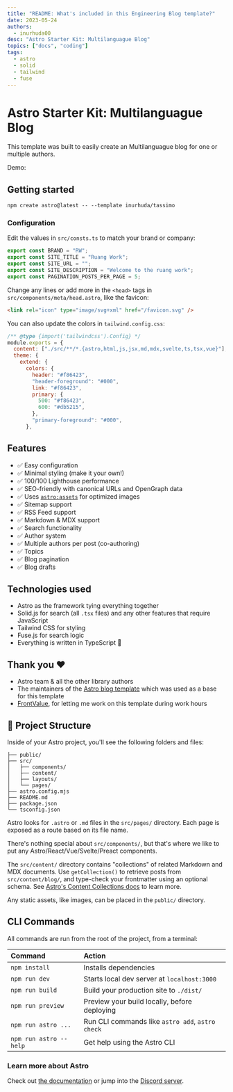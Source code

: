 ```yaml
---
title: "README: What's included in this Engineering Blog template?"
date: 2023-05-24
authors:
  - inurhuda00
desc: "Astro Starter Kit: Multilanguague Blog"
topics: ["docs", "coding"]
tags:
  - astro
  - solid
  - tailwind
  - fuse
---
```


<Ads />

# Astro Starter Kit: Multilanguague Blog

This template was built to easily create an Multilanguague blog for one or multiple authors.

Demo:

## Getting started

```
npm create astro@latest -- --template inurhuda/tassimo
```

### Configuration

Edit the values in `src/consts.ts` to match your brand or company:

```ts
export const BRAND = "RW";
export const SITE_TITLE = "Ruang Work";
export const SITE_URL = "";
export const SITE_DESCRIPTION = "Welcome to the ruang work";
export const PAGINATION_POSTS_PER_PAGE = 5;
```

Change any lines or add more in the `<head>` tags in `src/components/meta/head.astro`, like the favicon:

```html
<link rel="icon" type="image/svg+xml" href="/favicon.svg" />
```

You can also update the colors in `tailwind.config.css`:

```js
/** @type {import('tailwindcss').Config} */
module.exports = {
  content: ["./src/**/*.{astro,html,js,jsx,md,mdx,svelte,ts,tsx,vue}"],
  theme: {
    extend: {
      colors: {
        header: "#f86423",
        "header-foreground": "#000",
        link: "#f86423",
        primary: {
          500: "#f86423",
          600: "#db5215",
        },
        "primary-foreground": "#000",
      },
```

## Features

- ✅ Easy configuration
- ✅ Minimal styling (make it your own!)
- ✅ 100/100 Lighthouse performance
- ✅ SEO-friendly with canonical URLs and OpenGraph data
- ✅ Uses [`astro:assets`](https://docs.astro.build/en/guides/assets/) for optimized images
- ✅ Sitemap support
- ✅ RSS Feed support
- ✅ Markdown & MDX support
- ✅ Search functionality
- ✅ Author system
- ✅ Multiple authors per post (co-authoring)
- ✅ Topics
- ✅ Blog pagination
- ✅ Blog drafts

## Technologies used

- Astro as the framework tying everything together
- Solid.js for search (all `.tsx` files) and any other features that require JavaScript
- Tailwind CSS for styling
- Fuse.js for search logic
- Everything is written in TypeScript 💙

## Thank you ❤️

- Astro team & all the other library authors
- The maintainers of the [Astro blog template](https://github.com/withastro/astro/tree/latest/examples/blog?on=github) which was used as a base for this template
- [FrontValue](https://frontvalue.nl/), for letting me work on this template during work hours

## 🚀 Project Structure

Inside of your Astro project, you'll see the following folders and files:

```
├── public/
├── src/
│   ├── components/
│   ├── content/
│   ├── layouts/
│   └── pages/
├── astro.config.mjs
├── README.md
├── package.json
└── tsconfig.json
```

Astro looks for `.astro` or `.md` files in the `src/pages/` directory. Each page is exposed as a route based on its file name.

There's nothing special about `src/components/`, but that's where we like to put any Astro/React/Vue/Svelte/Preact components.

The `src/content/` directory contains "collections" of related Markdown and MDX documents. Use `getCollection()` to retrieve posts from `src/content/blog/`, and type-check your frontmatter using an optional schema. See [Astro's Content Collections docs](https://docs.astro.build/en/guides/content-collections/) to learn more.

Any static assets, like images, can be placed in the `public/` directory.

## CLI Commands

All commands are run from the root of the project, from a terminal:

| Command                | Action                                           |
| :--------------------- | :----------------------------------------------- |
| `npm install`          | Installs dependencies                            |
| `npm run dev`          | Starts local dev server at `localhost:3000`      |
| `npm run build`        | Build your production site to `./dist/`          |
| `npm run preview`      | Preview your build locally, before deploying     |
| `npm run astro ...`    | Run CLI commands like `astro add`, `astro check` |
| `npm run astro --help` | Get help using the Astro CLI                     |

### Learn more about Astro

Check out [the documentation](https://docs.astro.build) or jump into the [Discord server](https://astro.build/chat).
